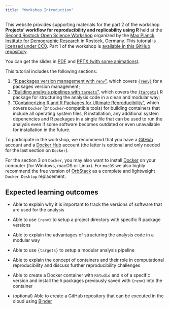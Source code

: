 ```yaml
---
title: "Workshop Introduction"
---
```


This website provides supporting materials for the part 2 of the workshop **Projects’ workflow for reproducibility and replicability using R** held at the [Second Rostock Open Science Workshop](https://www.demogr.mpg.de/en/news_events_6123/calendar_1921/second_rostock_open_science_workshop_13282){target="_blank"} organized by the [Max Planck Institute for Demographic Research](https://demogr.mpg.de/){target="_blank"} in Rostock, Germany. This tutorial is [licensed under CC0](license.qmd). Part 1 of the workshop is [available in this GitHub repository](https://github.com/jschoeley/openscience25){target="_blank"}.

You can get the slides in [PDF](assets/slides/2025-03-18_MPIDR_OSW_RWorkflows_part2.pdf) and [PPTX (with some animations)](assets/slides/2025-03-18_MPIDR_OSW_RWorkflows_part2.pptx).

This tutorial includes the following sections:

1. ["R packages version management with `renv`"](1-r-packages.qmd), which covers [`{renv}`](https://rstudio.github.io/renv/){target="_blank"} for `R` packages version management;
2. ["Building analysis pipelines with `targets`"](2-analysis-pipeline.qmd), which covers the [`{targets}`](https://docs.ropensci.org/targets/){target="_blank"} R package for structuring the analysis code in a clean and modular way;
3. ["Containerizing R and R Packages for Ultimate Reproducibility"](3-containers.qmd), which covers `Docker` (or `Docker`-compatible tools) for building containers that include all operating system files, R installation, any additional system depenencies and R packages in a single file that can be used to run the analysis even if some software becomes outdated or even unavailable for installation in the future.

To participate in the workshop, we recommend that you have a [GitHub](https://github.com/){target="_blank"} account and a [Docker Hub](https://hub.docker.com/){target="_blank"} account (the latter is optional and only needed for the last section on `Docker`).

For the section 3 on `Docker`, you may also want to install [Docker](https://docs.docker.com/get-docker/){target="_blank"} on your computer (for Windows, macOS or Linux). For `macOS` we also highly recommend the free version of [OrbStack](https://orbstack.dev/download){target="_blank"} as a complete and lightweight `Docker Desktop` replacement.

## Expected learning outcomes

- Able to explain why it is important to track the versions of software that are used for the analysis

- Able to use `{renv}` to setup a project directory with specific R package versions

- Able to explain the advantages of structuring the analysis code in a modular way

- Able to use `{targets}` to setup a modular analysis pipeline

- Able to explain the concept of containers and their role in computational reproducibility and discuss further reproducibility challenges

- Able to create a Docker container with `RStudio` and `R` of a specific version and install the `R` packages previously saved with `{renv}` into the container

- (optional) Able to create a GitHub repository that can be executed in the cloud using [Binder](https://mybinder.org/){target="_blank"}
